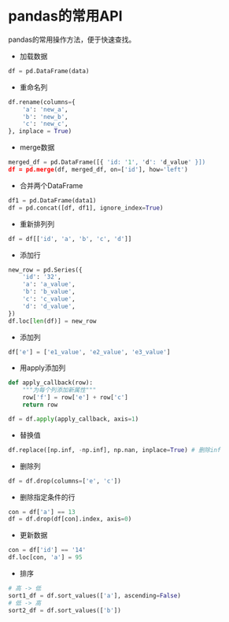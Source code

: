 # pandas的常用API

pandas的常用操作方法，便于快速查找。

* 加载数据
```python
df = pd.DataFrame(data)
```

* 重命名列
```python
df.rename(columns={
    'a': 'new_a',
    'b': 'new_b',
    'c': 'new_c',
}, inplace = True)
```

* merge数据
```python
merged_df = pd.DataFrame([{ 'id: '1', 'd': 'd_value' }])
df = pd.merge(df, merged_df, on=['id'], how='left')
```

* 合并两个DataFrame
```python
df1 = pd.DataFrame(data1)
df = pd.concat([df, df1], ignore_index=True)
```

* 重新排列列
```python
df = df[['id', 'a', 'b', 'c', 'd']]
```

* 添加行
```python
new_row = pd.Series({
    'id': '32',
    'a': 'a_value',
    'b': 'b_value',
    'c': 'c_value',
    'd': 'd_value',
})
df.loc[len(df)] = new_row
```

* 添加列
```python
df['e'] = ['e1_value', 'e2_value', 'e3_value']
```

* 用apply添加列
```python
def apply_callback(row):
    """为每个列添加新属性"""
    row['f'] = row['e'] + row['c']
    return row

df = df.apply(apply_callback, axis=1)
```

* 替换值
```python
df.replace([np.inf, -np.inf], np.nan, inplace=True) # 删除inf
```

* 删除列
```python
df = df.drop(columns=['e', 'c'])
```

* 删除指定条件的行
```python
con = df['a'] == 13
df = df.drop(df[con].index, axis=0)
```

* 更新数据
```python
con = df['id'] == '14'
df.loc[con, 'a'] = 95
```

* 排序
```python
# 高 -> 低
sort1_df = df.sort_values(['a'], ascending=False)
# 低 -> 高
sort2_df = df.sort_values(['b'])
```